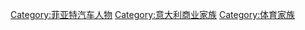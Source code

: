 [[Category:菲亚特汽车人物|Category:菲亚特汽车人物]]
[[Category:意大利商业家族|Category:意大利商业家族]]
[[Category:体育家族|Category:体育家族]]